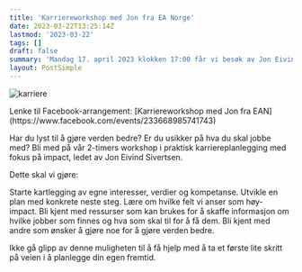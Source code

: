 ```yaml
---
title: 'Karriereworkshop med Jon fra EA Norge'
date: 2023-03-22T13:25:14Z
lastmod: '2023-03-22'
tags: []
draft: false
summary: 'Mandag 17. april 2023 klokken 17:00 får vi besøk av Jon Eivind Sivertsen som arrangerer en 2-timers workshop i praktisk karriereplanlegging med fokus på impact.'
layout: PostSimple
---
```


![karriere](/static/images/karriereworkshop-ean.png)

<div>
  Lenke til Facebook-arrangement: [Karriereworkshop med Jon fra
  EAN](https://www.facebook.com/events/233668985741743)
</div>

Har du lyst til å gjøre verden bedre? Er du usikker på hva du skal jobbe med? Bli med på vår 2-timers workshop i praktisk karriereplanlegging med fokus på impact, ledet av Jon Eivind Sivertsen.

Dette skal vi gjøre:

Starte kartlegging av egne interesser, verdier og kompetanse.
Utvikle en plan med konkrete neste steg.
Lære om hvilke felt vi anser som høy- impact.
Bli kjent med ressurser som kan brukes for å skaffe informasjon om hvilke jobber som finnes og hva som skal til for å få dem.
Bli kjent med andre som ønsker å gjøre noe for å gjøre verden bedre.

Ikke gå glipp av denne muligheten til å få hjelp med å ta et første lite skritt på veien i å planlegge din egen fremtid.
